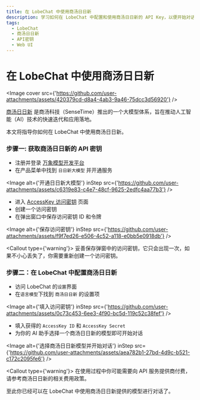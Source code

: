 ```yaml
---
title: 在 LobeChat 中使用商汤日日新
description: 学习如何在 LobeChat 中配置和使用商汤日日新的 API Key，以便开始对话和交互。
tags:
  - LobeChat
  - 商汤日日新
  - API密钥
  - Web UI
---
```


# 在 LobeChat 中使用商汤日日新

<Image
  cover
  src={'https://github.com/user-attachments/assets/420379cd-d8a4-4ab3-9a46-75dcc3d56920'}
/>

[商汤日日新](https://platform.sensenova.cn/home) 是商汤科技（SenseTime）推出的一个大模型体系，旨在推动人工智能（AI）技术的快速迭代和应用落地。

本文将指导你如何在 LobeChat 中使用商汤日日新。

<Steps>

### 步骤一: 获取商汤日日新的 API 密钥

- 注册并登录 [万象模型开发平台](https://www.sensecore.cn/product/aistudio)
- 在产品菜单中找到 `日日新大模型` 并开通服务

<Image
  alt={'开通日日新大模型'}
  inStep
  src={'https://github.com/user-attachments/assets/c6319e83-c4e7-48cf-9625-2edfc4aa77b3'}
/>

- 进入 [AccessKey 访问密钥](https://console.sensecore.cn/iam/Security/access-key) 页面
- 创建一个访问密钥
- 在弹出窗口中保存访问密钥 ID 和令牌

<Image
  alt={'保存访问密钥'}
  inStep
  src={'https://github.com/user-attachments/assets/f9f7ed26-e506-4c52-a118-e0bb5e0918db'}
/>

<Callout type={'warning'}>
  妥善保存弹窗中的访问密钥，它只会出现一次，如果不小心丢失了，你需要重新创建一个访问密钥。
</Callout>

### 步骤二：在 LobeChat 中配置商汤日日新

- 访问 LobeChat 的`设置`界面
- 在`语言模型`下找到 `商汤日日新` 的设置项

<Image
  alt={'填入访问密钥'}
  inStep
  src={'https://github.com/user-attachments/assets/0c73c453-6ee3-4f90-bc5d-119c52c38fef'}
/>

- 填入获得的 `AccessKey ID` 和 `AccessKey Secret`
- 为你的 AI 助手选择一个商汤日日新的模型即可开始对话

<Image
  alt={'选择商汤日日新模型并开始对话'}
  inStep
  src={'https://github.com/user-attachments/assets/aea782b1-27bd-4d9c-b521-c172c2095fe6'}
/>

<Callout type={'warning'}>
  在使用过程中你可能需要向 API 服务提供商付费，请参考商汤日日新的相关费用政策。
</Callout>

</Steps>

至此你已经可以在 LobeChat 中使用商汤日日新提供的模型进行对话了。
